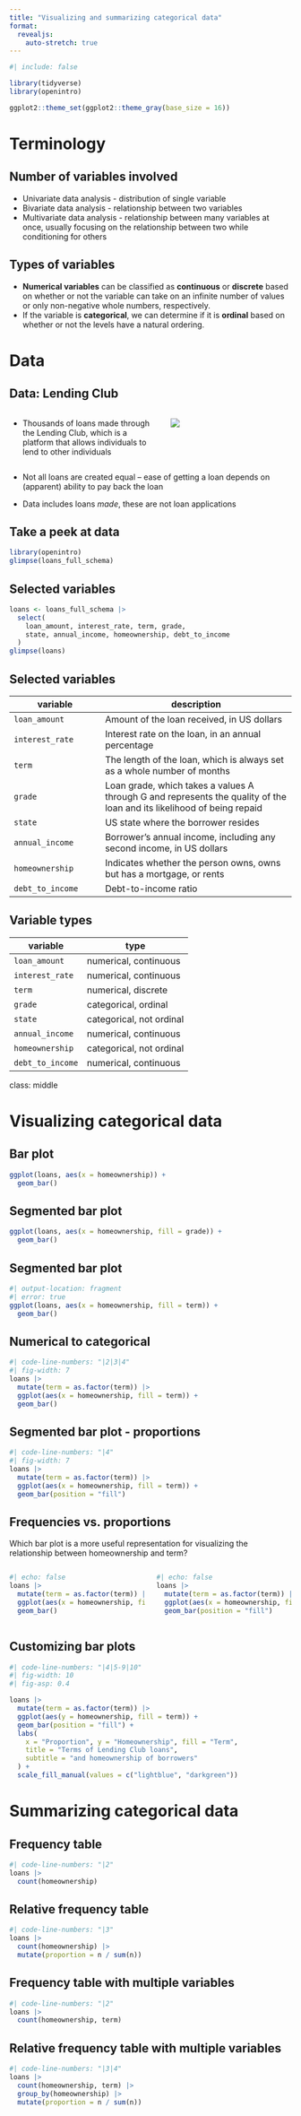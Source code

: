 ```yaml
---
title: "Visualizing and summarizing categorical data"
format: 
  revealjs:
    auto-stretch: true
---
```


```r
#| include: false

library(tidyverse)
library(openintro)

ggplot2::theme_set(ggplot2::theme_gray(base_size = 16))
```

# Terminology {.section-break}

## Number of variables involved

::: incremental
-   Univariate data analysis - distribution of single variable
-   Bivariate data analysis - relationship between two variables
-   Multivariate data analysis - relationship between many variables at once, usually focusing on the relationship between two while conditioning for others
:::

## Types of variables

::: incremental
-   **Numerical variables** can be classified as **continuous** or **discrete** based on whether or not the variable can take on an infinite number of values or only non-negative whole numbers, respectively.
-   If the variable is **categorical**, we can determine if it is **ordinal** based on whether or not the levels have a natural ordering.
:::

# Data

## Data: Lending Club

::: columns
::: {.column width="40%"}
-   Thousands of loans made through the Lending Club, which is a platform that allows individuals to lend to other individuals
:::

::: {.column width="30%"}
![](images/lending-club.png)
:::
:::

::: incremental
-   Not all loans are created equal -- ease of getting a loan depends on (apparent) ability to pay back the loan

-   Data includes loans *made*, these are not loan applications
:::

## Take a peek at data

```r
library(openintro)
glimpse(loans_full_schema)
```

## Selected variables

```r
loans <- loans_full_schema |>
  select(
    loan_amount, interest_rate, term, grade, 
    state, annual_income, homeownership, debt_to_income
  )
glimpse(loans)
```

## Selected variables {.midi}

| variable         | description                                                                                                            |
|---------------------|-------------------------------------------|
| `loan_amount`    | Amount of the loan received, in US dollars                                                                             |
| `interest_rate`  | Interest rate on the loan, in an annual percentage                                                                     |
| `term`           | The length of the loan, which is always set as a whole number of months                                                |
| `grade`          | Loan grade, which takes a values A through G and represents the quality of the loan and its likelihood of being repaid |
| `state`          | US state where the borrower resides                                                                                    |
| `annual_income`  | Borrower’s annual income, including any second income, in US dollars                                                   |
| `homeownership`  | Indicates whether the person owns, owns but has a mortgage, or rents                                                   |
| `debt_to_income` | Debt-to-income ratio                                                                                                   |

## Variable types

| variable         | type                     |
|------------------|--------------------------|
| `loan_amount`    | numerical, continuous    |
| `interest_rate`  | numerical, continuous    |
| `term`           | numerical, discrete      |
| `grade`          | categorical, ordinal     |
| `state`          | categorical, not ordinal |
| `annual_income`  | numerical, continuous    |
| `homeownership`  | categorical, not ordinal |
| `debt_to_income` | numerical, continuous    |

class: middle

# Visualizing categorical data

## Bar plot

```r
ggplot(loans, aes(x = homeownership)) +
  geom_bar()
```

## Segmented bar plot

```r
ggplot(loans, aes(x = homeownership, fill = grade)) +
  geom_bar()
```

## Segmented bar plot

```r
#| output-location: fragment
#| error: true
ggplot(loans, aes(x = homeownership, fill = term)) +
  geom_bar()
```

## Numerical to categorical {.nostretch}

```r
#| code-line-numbers: "|2|3|4"
#| fig-width: 7
loans |>
  mutate(term = as.factor(term)) |>
  ggplot(aes(x = homeownership, fill = term)) +
  geom_bar()
```

## Segmented bar plot - proportions {.nostretch}

```r
#| code-line-numbers: "|4"
#| fig-width: 7
loans |>
  mutate(term = as.factor(term)) |>
  ggplot(aes(x = homeownership, fill = term)) +
  geom_bar(position = "fill")
```

## Frequencies vs. proportions

::: task
Which bar plot is a more useful representation for visualizing the relationship between homeownership and term?
:::

:::: {.columns}

::: {.column width="35%"}
```r
#| echo: false
loans |>
  mutate(term = as.factor(term)) |>
  ggplot(aes(x = homeownership, fill = term)) +
  geom_bar()
```
:::

::: {.column width="35%"}
```r
#| echo: false
loans |>
  mutate(term = as.factor(term)) |>
  ggplot(aes(x = homeownership, fill = term)) +
  geom_bar(position = "fill")
```
:::

::::

## Customizing bar plots {.smaller .nostretch}

```r
#| code-line-numbers: "|4|5-9|10"
#| fig-width: 10
#| fig-asp: 0.4

loans |>
  mutate(term = as.factor(term)) |>
  ggplot(aes(y = homeownership, fill = term)) +
  geom_bar(position = "fill") +
  labs(
    x = "Proportion", y = "Homeownership", fill = "Term",
    title = "Terms of Lending Club loans",
    subtitle = "and homeownership of borrowers"
  ) +
  scale_fill_manual(values = c("lightblue", "darkgreen"))
```

# Summarizing categorical data

## Frequency table

```r
#| code-line-numbers: "|2"
loans |>
  count(homeownership)
```

## Relative frequency table

```r
#| code-line-numbers: "|3"
loans |>
  count(homeownership) |>
  mutate(proportion = n / sum(n))
```

## Frequency table with multiple variables

```r
#| code-line-numbers: "|2"
loans |>
  count(homeownership, term)
```

## Relative frequency table with multiple variables

```r
#| code-line-numbers: "|3|4"
loans |>
  count(homeownership, term) |>
  group_by(homeownership) |>
  mutate(proportion = n / sum(n))
```
